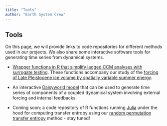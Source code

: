 ```yaml
---
title: "Tools"
author: "Earth System Crew"
---
```


## Tools

On this page, we will provide links to code repositories for different methods used in our projects. We also share some interactive software tools for generating time series from dynamical systems.


* <a href="https://github.com/kahaaga/tstools">Wrapper functions in R that simplify lagged CCM analyses with surrogate testing</a>. These functions accompany our study of the <a href="/publication/Haaga_et_al_2017/">forcing of Late Pleistocene ice volume by spatially variable summer energy</a>.

* An interactive <a href="http://shiny.kahaaga.net/shiny/apps/examples_of_dynamical_systems/">Daisyworld model</a> that can be used to generate time series of components of a coupled dynamical system involving external forcing and internal feedbacks.

* Coming soon: a code repository of R functions running <a href="https://julialang.org/">Julia</a> under the hood for computing transfer entropy using our <a href="/project/information-invariants/">random permutation transfer entropy</a> method - stay tuned!

<!--  -->
